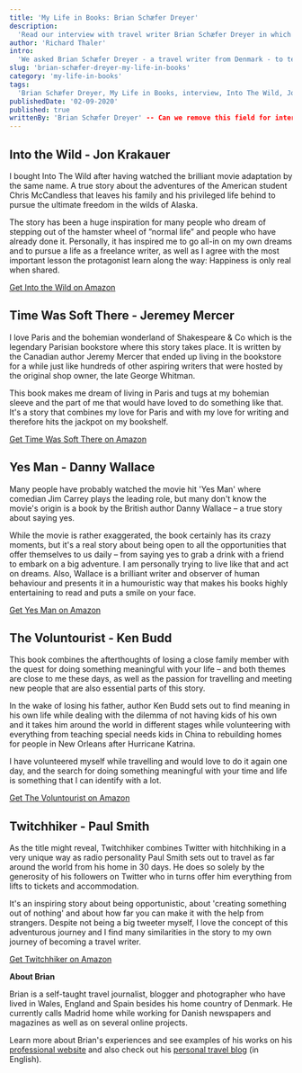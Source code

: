 ```yaml
---
title: 'My Life in Books: Brian Schæfer Dreyer'
description:
  'Read our interview with travel writer Brian Schæfer Dreyer in which he shares five books that have impacted his life.'
author: 'Richard Thaler'
intro:
  'We asked Brian Schæfer Dreyer - a travel writer from Denmark - to tell us about five books that have had a significant impact on his life.'
slug: 'brian-schæfer-dreyer-my-life-in-books'
category: 'my-life-in-books'
tags:
  'Brian Schæfer Dreyer, My Life in Books, interview, Into The Wild, Jon Krakauer, Time was soft there, Jeremy Mercer, Yes Man, Danny Wallace, The Voluntourist, Ken Budd, Twitchhiker, Paul Smith, travel writing'
publishedDate: '02-09-2020'
published: true
writtenBy: 'Brian Schæfer Dreyer' -- Can we remove this field for interviews?
---
```




## Into the Wild - Jon Krakauer

I bought Into The Wild after having watched the brilliant movie adaptation by the same name. 
A true story about the adventures of the American student Chris McCandless that leaves his family and 
his privileged life behind to pursue the ultimate freedom in the wilds of Alaska.

The story has been a huge inspiration for many people who dream of stepping out of the hamster 
wheel of ”normal life” and people who have already done it. Personally, it has inspired me to go all-in 
on my own dreams and to pursue a life as a freelance writer, as well as I agree with the most important 
lesson the protagonist learn along the way: Happiness is only real when shared.

[Get Into the Wild on Amazon](https://www.amazon.com/Into-Wild-Jon-Krakauer/dp/0385486804/ref=as_li_ss_tl?dchild=1&keywords=Into+the+Wild&qid=1599073027&s=books&sr=1-1&linkCode=ll1&tag=paperbacktrav-20&linkId=ce229678d19ed75de27cf7535850bed0&language=en_US)

## Time Was Soft There - Jeremey Mercer

I love Paris and the bohemian wonderland of Shakespeare & Co which is the legendary Parisian bookstore where 
this story takes place. It is written by the Canadian author Jeremy Mercer that ended up living in the bookstore 
for a while just like hundreds of other aspiring writers that were hosted by the original shop owner, the late George Whitman.

This book makes me dream of living in Paris and tugs at my bohemian sleeve and the part of me that would have loved to 
do something like that. It's a story that combines my love for Paris and with my love for writing and therefore hits the jackpot on my bookshelf.

[Get Time Was Soft There on Amazon](https://www.amazon.com/Time-Was-Soft-There-Shakespeare/dp/0312347405/ref=as_li_ss_tl?dchild=1&keywords=Time+Was+Soft+There&qid=1599072992&s=books&sr=1-1&linkCode=ll1&tag=paperbacktrav-20&linkId=64c24847d521171a664383fb48c84a24&language=en_US)

## Yes Man - Danny Wallace

Many people have probably watched the movie hit 'Yes Man' where comedian Jim Carrey plays the leading role, but many don't know the movie's 
origin is a book by the British author Danny Wallace – a true story about saying yes.

While the movie is rather exaggerated, the book certainly has its crazy moments, but it's a real story about being open to all the 
opportunities that offer themselves to us daily – from saying yes to grab a drink with a friend to embark on a big adventure. 
I am personally trying to live like that and act on dreams. Also, Wallace is a brilliant writer and observer of human behaviour 
and presents it in a humouristic way that makes his books highly entertaining to read and puts a smile on your face.

[Get Yes Man on Amazon](https://www.amazon.com/Yes-Man-Danny-Wallace/dp/1416918345/ref=as_li_ss_tl?dchild=1&keywords=Yes+Man&qid=1599072955&s=books&sr=1-1&linkCode=ll1&tag=paperbacktrav-20&linkId=f04477a5d3f6b0576acf3c2361fe2475&language=en_US)

## The Voluntourist - Ken Budd

This book combines the afterthoughts of losing a close family member with the quest for doing something meaningful with your life – and 
both themes are close to me these days, as well as the passion for travelling and meeting new people that are also essential parts of this story.

In the wake of losing his father, author Ken Budd sets out to find meaning in his own life while dealing with the dilemma of not having kids of his 
own and it takes him around the world in different stages while volunteering with everything from teaching special needs kids in China to rebuilding 
homes for people in New Orleans after Hurricane Katrina.

I have volunteered myself while travelling and would love to do it again one day, and the search for doing something meaningful with your time and 
life is something that I can identify with a lot.

[Get The Voluntourist on Amazon](https://www.amazon.com/Voluntourist-Six-Country-Fatherhood-Singing-Bethlehem/dp/006194646X/ref=as_li_ss_tl?dchild=1&keywords=The+Voluntourist&qid=1599072904&sr=8-1&linkCode=ll1&tag=paperbacktrav-20&linkId=73320b95b019268038bf0abaf21c5664&language=en_US)

## Twitchhiker - Paul Smith

As the title might reveal, Twitchhiker combines Twitter with hitchhiking in a very unique way as radio personality Paul Smith sets out to travel as 
far around the world from his home in 30 days. He does so solely by the generosity of his followers on Twitter who in turns offer him everything from 
lifts to tickets and accommodation.

It's an inspiring story about being opportunistic, about 'creating something out of nothing' and about how far you can make it with the help from strangers. 
Despite not being a big tweeter myself, I love the concept of this adventurous journey and I find many similarities in the story to my own journey of becoming a travel writer.

[Get Twitchhiker on Amazon](https://www.amazon.com/Twitchhiker-How-Travelled-World-Twitter-ebook/dp/B003ZSHRUU/ref=as_li_ss_tl?dchild=1&keywords=Twitchhiker&qid=1599072850&sr=8-1&linkCode=ll1&tag=paperbacktrav-20&linkId=ae967226054d1c3e6d878367729753b0&language=en_US)

**About Brian**

Brian is a self-taught travel journalist, blogger and photographer who have lived in Wales, England and Spain besides his home country of Denmark. 
He currently calls Madrid home while working for Danish newspapers and magazines as well as on several online projects.

Learn more about Brian's experiences and see examples of his works on his [professional website](www.travelooney.dk) and also check out his [personal travel blog](www.travelooneyblog.com) (in English).



